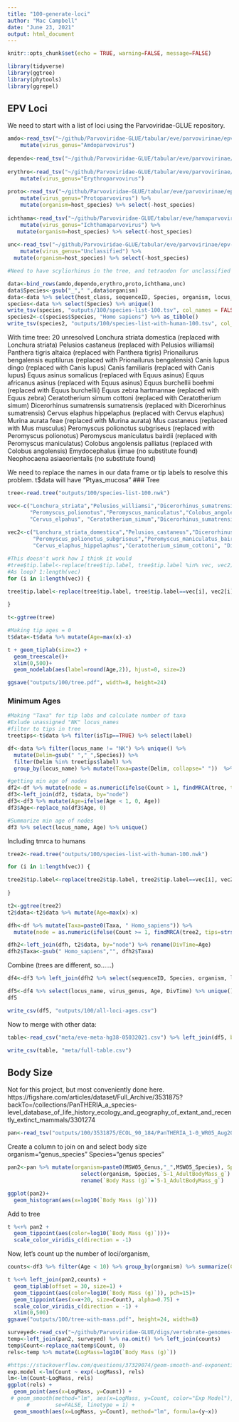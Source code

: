 ```yaml
---
title: "100-generate-loci"
author: "Mac Campbell"
date: "June 23, 2021"
output: html_document
---
```


```r
knitr::opts_chunk$set(echo = TRUE, warning=FALSE, message=FALSE)
```

```r
library(tidyverse)
library(ggtree)
library(phytools)
library(ggrepel)
```

## EPV Loci
We need to start with a list of loci using the Parvoviridae-GLUE repository.

```r
amdo<-read_tsv("~/github/Parvoviridae-GLUE/tabular/eve/parvovirinae/epv-amdo-side-data.tsv") %>% 
    mutate(virus_genus="Amdoparvovirus")
  
dependo<-read_tsv("~/github/Parvoviridae-GLUE/tabular/eve/parvovirinae//epv-dependo-side-data.tsv")
  
erythro<-read_tsv("~/github/Parvoviridae-GLUE/tabular/eve/parvovirinae/epv-erythro-side-data.tsv") %>% 
    mutate(virus_genus="Erythroparvovirus")
  
proto<-read_tsv("~/github/Parvoviridae-GLUE/tabular/eve/parvovirinae/epv-proto-side-data.tsv")  %>% 
    mutate(virus_genus="Protoparvovirus") %>% 
    mutate(organism=host_species) %>% select(-host_species)
  
ichthama<-read_tsv("~/github/Parvoviridae-GLUE/tabular/eve/hamaparvovirinae/epv-ichthama-side-data.tsv") %>%
    mutate(virus_genus="Ichthamaparvovirus") %>%
   mutate(organism=host_species) %>% select(-host_species)
  
unc<-read_tsv("~/github/Parvoviridae-GLUE/tabular/eve/parvovirinae/epv-unc-parvo-side-data.tsv")%>%
    mutate(virus_genus="Unclassified") %>%
  mutate(organism=host_species) %>% select(-host_species)

#Need to have scyliorhinus in the tree, and tetraodon for unclassified parvoviruses
```

```r
data<-bind_rows(amdo,dependo,erythro,proto,ichthama,unc)
data$Species<-gsub("_"," ",data$organism)
data<-data %>% select(host_class, sequenceID, Species, organism, locus_name, virus_genus)
species<-data %>% select(Species) %>% unique()
write_tsv(species, "outputs/100/species-list-100.tsv", col_names = FALSE)
species2<-c(species$Species, "Homo sapiens") %>% as_tibble()
write_tsv(species2, "outputs/100/species-list-with-human-100.tsv", col_names = FALSE)
```

With time tree:
20 unresolved
Lonchura striata domestica (replaced with Lonchura striata)
Pelusios castaneus (replaced with Pelusios williamsi)
Panthera tigris altaica (replaced with Panthera tigris)
Prionailurus bengalensis euptilurus (replaced with Prionailurus bengalensis)
Canis lupus dingo (replaced with Canis lupus)
Canis familiaris (replaced with Canis lupus)
Equus asinus somalicus (replaced with Equus asinus)
Equus africanus asinus (replaced with Equus asinus)
Equus burchellii boehmi (replaced with Equus burchellii)
Equus zebra hartmannae (replaced with Equus zebra)
Ceratotherium simum cottoni (replaced with Ceratotherium simum)
Dicerorhinus sumatrensis sumatrensis (replaced with Dicerorhinus sumatrensis)
Cervus elaphus hippelaphus (replaced with Cervus elaphus)
Murina aurata feae (replaced with Murina aurata)
Mus castaneus (replaced with Mus musculus)
Peromyscus polionotus subgriseus (replaced with Peromyscus polionotus)
Peromyscus maniculatus bairdii (replaced with Peromyscus maniculatus)
Colobus angolensis palliatus (replaced with Colobus angolensis)
Emydocephalus ijimae (no substitute found)
Neophocaena asiaeorientalis (no substitute found)

We need to replace the names in our data frame or tip labels to resolve this problem. t$data will have "Ptyas_mucosa"
### Tree
```r
tree<-read.tree("outputs/100/species-list-100.nwk")

vec<-c("Lonchura_striata","Pelusios_williamsi","Dicerorhinus_sumatrensis","Murina_aurata",
       "Peromyscus_polionotus","Peromyscus_maniculatus","Colobus_angolensis", "Equus_zebra",
       "Cervus_elpahus", "Ceratotherium_simum","Dicerorhinus_sumatrensis", "Carlito_syrichta")
       
vec2<-c("Lonchura_striata_domestica","Pelusios_castaneus","Dicerorhinus_sumatrensis_sumatrensis","Murina_aurata_feae",
        "Peromyscus_polionotus_subgriseus","Peromyscus_maniculatus_bairdii","Colobus_angolensis_palliatus", "Equus_zebra_hartmannae",
        "Cervus_elaphus_hippelaphus","Ceratotherium_simum_cottoni", "Dicerorhinus_sumatrensis_sumatrensis","Tarsius_syrichta")

#This doesn't work how I think it would
#tree$tip.label<-replace(tree$tip.label, tree$tip.label %in% vec, vec2)
#As loop? 1:length(vec)
for (i in 1:length(vec)) {

tree$tip.label<-replace(tree$tip.label, tree$tip.label==vec[i], vec2[i])
  
}

t<-ggtree(tree)

#Making tip ages = 0 
t$data<-t$data %>% mutate(Age=max(x)-x)

t + geom_tiplab(size=2) +
  geom_treescale()+
  xlim(0,500)+
  geom_nodelab(aes(label=round(Age,2)), hjust=0, size=2)

ggsave("outputs/100/tree.pdf", width=8, height=24)
```

### Minimum Ages
```r
#Making "Taxa" for tip labs and calculate number of taxa
#Exlude unassigned "NK" locus_names
#filter to tips in tree
treetips<-t$data %>% filter(isTip==TRUE) %>% select(label)

df<-data %>% filter(locus_name != "NK") %>% unique() %>%
  mutate(Delim=gsub(" ","_",Species)) %>%
  filter(Delim %in% treetips$label) %>%
  group_by(locus_name) %>% mutate(Taxa=paste(Delim, collapse=" "))  %>% mutate(Count=n())

#getting min age of nodes
df2<-df %>% mutate(node = as.numeric(ifelse(Count > 1, findMRCA(tree, tips=strsplit(Taxa, " ")[[1]]), t$data[t$data$label==Taxa,]$node)))
df3<-left_join(df2, t$data, by="node")
df3<-df3 %>% mutate(Age=ifelse(Age < 1, 0, Age))
df3$Age<-replace_na(df3$Age, 0)

#Summarize min age of nodes
df3 %>% select(locus_name, Age) %>% unique()
```
Including tmrca to humans

```r
tree2<-read.tree("outputs/100/species-list-with-human-100.nwk")

for (i in 1:length(vec)) {

tree2$tip.label<-replace(tree2$tip.label, tree2$tip.label==vec[i], vec2[i])
  
}

t2<-ggtree(tree2)
t2$data<-t2$data %>% mutate(Age=max(x)-x)

dfh<-df %>% mutate(Taxa=paste0(Taxa, " Homo_sapiens")) %>%
  mutate(node = as.numeric(ifelse(Count >= 1, findMRCA(tree2, tips=strsplit(Taxa, " ")[[1]]), NA)))

dfh2<-left_join(dfh, t2$data, by="node") %>% rename(DivTime=Age)
dfh2$Taxa<-gsub(" Homo_sapiens","", dfh2$Taxa)
```


Combine (trees are different, so......)     
```r
df4<-df3 %>% left_join(dfh2 %>% select(sequenceID, Species, organism, locus_name, virus_genus, Taxa, DivTime))

df5<-df4 %>% select(locus_name, virus_genus, Age, DivTime) %>% unique() %>% rename(`Minimum Age` = Age, `Divergence Time From Humans`=DivTime)
df5

write_csv(df5, "outputs/100/all-loci-ages.csv")
```

Now to merge with other data:

```r
table<-read_csv("meta/eve-meta-hg38-05032021.csv") %>% left_join(df5, by=c("EVE"="locus_name")) %>% select(-Orientation)

write_csv(table, "meta/full-table.csv")
```

## Body Size
Not for this project, but most conveniently done here. https://figshare.com/articles/dataset/Full_Archive/3531875?backTo=/collections/PanTHERIA_a_species-level_database_of_life_history_ecology_and_geography_of_extant_and_recently_extinct_mammals/3301274 


```r
pan<-read_tsv("outputs/100/3531875/ECOL_90_184/PanTHERIA_1-0_WR05_Aug2008.txt", na = c("-999", "-999.00"))
```

Create a column to join on and select body size     
organism="genus_species"
Species="genus species"
```r
pan2<-pan %>% mutate(organism=paste0(MSW05_Genus,"_",MSW05_Species), Species=MSW05_Binomial) %>%
                       select(organism, Species,`5-1_AdultBodyMass_g`) %>% 
                       rename(`Body Mass (g)`=`5-1_AdultBodyMass_g`)

```

```r
ggplot(pan2)+
  geom_histogram(aes(x=log10(`Body Mass (g)`)))
```

Add to tree     
```r
t %<+% pan2 +
  geom_tippoint(aes(color=log10(`Body Mass (g)`)))+
  scale_color_viridis_c(direction = -1) 

```

Now, let's count up the number of loci/organism,

```r
counts<-df3 %>% filter(Age < 10) %>% group_by(organism) %>% summarize(Count=n())

t %<+% left_join(pan2,counts) +
  geom_tiplab(offset = 30, size=1) +
  geom_tippoint(aes(color=log10(`Body Mass (g)`)), pch=15)+
  geom_tippoint(aes(x=x+20, size=Count), alpha=0.75) +
  scale_color_viridis_c(direction = -1) +
  xlim(0,500)
ggsave("outputs/100/tree-with-mass.pdf", height=24, width=8)

```

```r
surveyed<-read_csv("~/github/Parvoviridae-GLUE/digs/vertebrate-genomes-screened.csv")
temp<-left_join(pan2, surveyed) %>% na.omit() %>% left_join(counts)
temp$Count<-replace_na(temp$Count, 0)
rels<-temp %>% mutate(LogMass=log10(`Body Mass (g)`))

#https://stackoverflow.com/questions/37329074/geom-smooth-and-exponential-fits
exp.model <-lm(Count ~ exp(-LogMass), rels)
lm<-lm(Count~LogMass, rels)
ggplot(rels) +
  geom_point(aes(x=LogMass, y=Count)) +
 # geom_smooth(method="lm", aes(x=LogMass, y=Count, color="Exp Model"), formula= (y ~ exp(-x)), 
      #        se=FALSE, linetype = 1) +
  geom_smooth(aes(x=LogMass, y=Count), method="lm", formula=(y~x))

```

